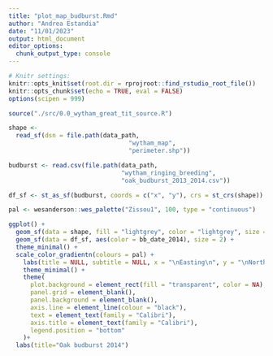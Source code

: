 ```yaml
---
title: "plot_map_budburst.Rmd"
author: "Andrea Estandia"
date: "11/01/2023"
output: html_document
editor_options: 
  chunk_output_type: console
---
```


```r
# Knitr settings: 
knitr::opts_knit$set(root.dir = rprojroot::find_rstudio_root_file())
knitr::opts_chunk$set(echo = TRUE, eval = FALSE)
options(scipen = 999)
```

```r
source("./src/0.0_wytham_great_tit_source.R")
```

```r
shape <- 
  read_sf(dsn = file.path(data_path,
                                 "wytham_map",
                                 "perimeter.shp"))
```

```r
budburst <- read.csv(file.path(data_path, 
                               "wytham_ringing_breeding",
                               "oak_budburst_2013_2014.csv"))

df_sf <- st_as_sf(budburst, coords = c("x", "y"), crs = st_crs(shape))
```

```r
pal <- wesanderson::wes_palette("Zissou1", 100, type = "continuous")
```


```r
ggplot() +
  geom_sf(data = shape, fill = "lightgrey", color = "lightgrey", size = 0) +
  geom_sf(data = df_sf, aes(color = bb_date_2014), size = 2) +
  theme_minimal() +
  scale_color_gradientn(colours = pal) +
    labs(title = NULL, subtitle = NULL, x = "\nEasting\n", y = "\nNorthing\n") +
    theme_minimal() +
    theme(
      plot.background = element_rect(fill = "transparent", color = NA),
      panel.grid = element_blank(),
      panel.background = element_blank(),
      axis.line = element_line(colour = "black"),
      text = element_text(family = "Calibri"),
      axis.title = element_text(family = "Calibri"),
      legend.position = "bottom"
    )+
  labs(title="Oak budburst 2014")
```


